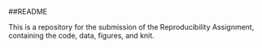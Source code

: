 ##README

This is a repository for the submission of the Reproducibility Assignment, containing the code, data, figures, and knit.